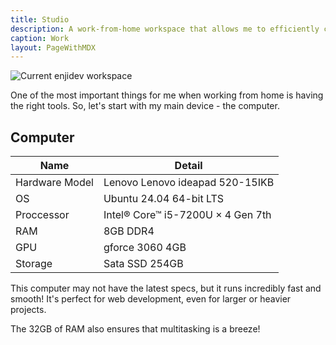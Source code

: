 ```yaml
---
title: Studio
description: A work-from-home workspace that allows me to efficiently complete most tasks.
caption: Work
layout: PageWithMDX
---
```



<Image
  src="/assets/images/current-workspace.jpg"
  alt="Current enjidev workspace"
  width={2048}
  height={846}
/>

One of the most important things for me when working from home is having the right tools. So, let's start with my main device - the computer.

## Computer

| Name       | Detail                       |
| ---------- | ---------------------------- |
| Hardware Model | Lenovo Lenovo ideapad 520-15IKB |
| OS         | Ubuntu 24.04 64-bit    LTS   |
| Proccessor | Intel® Core™ i5-7200U × 4 Gen 7th |
| RAM        | 8GB DDR4            |
| GPU        | gforce 3060 4GB           |
| Storage    | Sata SSD 254GB         |

This computer may not have the latest specs, but it runs incredibly fast and smooth! It's perfect for web development, even for larger or heavier projects.

The 32GB of RAM also ensures that multitasking is a breeze!
